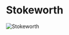 

# Stokeworth

<Image src="https://cdn.sanity.io/images/1as7cn02/production/07bc7fd1aa3dbebe91a082ee64e1fc28281ade62-1858x1057.png?w=976&h=350&fit=crop&crop=center&auto=format" alt="Stokeworth" width={976} height={350}  />

<ProjectDetails
  region="Crownlands"
  house="House Stokeworth"
  type="Castle"
  status="Completed"
  warp="/warp stokeworth"
  projectLead="Veggie"
  dateStarted="March 26, 2016"
  dateCompleted="March 26, 2016"
/>

